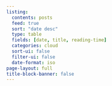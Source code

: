 ```yaml
---
listing:
  contents: posts
  feed: true
  sort: "date desc"
  type: table
  fields: [date, title, reading-time]
  categories: cloud
  sort-ui: false
  filter-ui: false
  date-format: iso
page-layout: full
title-block-banner: false
---
```

